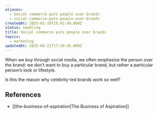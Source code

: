 ```yaml
---
aliases:
  - Social commerce puts people over brands
  - social-commerce-puts-people-over-brands
createdAt: 2025-01-19T15:42:49.000Z
status: seedling
title: Social commerce puts people over brands
topics:
  - marketing
updatedAt: 2025-04-21T17:30:45.000Z
---
```

When we buy through social media, we often emphasize the person over the brand: we don’t want to buy a particular brand, but rather a particular person’s look or lifestyle.

Is this the reason why celebrity-led brands work so well?

## References

- [[the-business-of-aspiration|The Business of Aspiration]]
